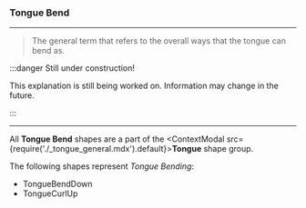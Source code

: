 
### Tongue Bend

***

> The general term that refers to the overall
> ways that the tongue can bend as.

:::danger Still under construction!

This explanation is still being worked on. 
Information may change in the future.

:::

***

All **Tongue Bend** shapes are a part of 
the <ContextModal src={require('./_tongue_general.mdx').default}><b>Tongue</b></ContextModal> 
shape group.


The following shapes represent *Tongue Bending*:

* TongueBendDown
* TongueCurlUp